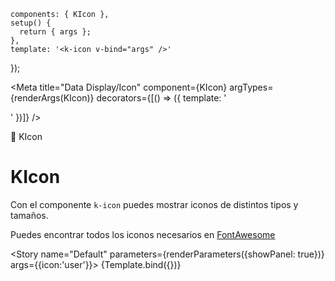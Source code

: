 
    components: { KIcon },
    setup() {
      return { args };
    },
    template: '<k-icon v-bind="args" />'
});

<Meta title="Data Display/Icon" component={KIcon} argTypes={renderArgs(KIcon)} decorators={[() => ({ template: '<div class="flex items-center justify-center p-10"><story /></div>' })]} />

<SHead image="https://media2.giphy.com/media/YTN64c90184auqjBnx/giphy.gif?cid=ecf05e477u4yo8p1xzbbsiibhjlmeyejh2blzyu74g3sewbr&rid=giphy.gif&ct=g">🍣 KIcon</SHead>

# KIcon
Con el componente `k-icon` puedes mostrar iconos de distintos tipos y tamaños.

Puedes encontrar todos los iconos necesarios en [FontAwesome](https://fontawesome.com/search)

<Story name="Default" parameters={renderParameters({showPanel: true})} args={{icon:'user'}}>
  {Template.bind({})}
</Story>

<ArgsTable story="Default" />

